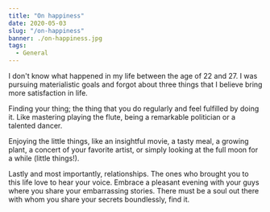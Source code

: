 ```yaml
---
title: "On happiness"
date: 2020-05-03
slug: "/on-happiness"
banner: ./on-happiness.jpg
tags:
  - General
---
```


I don't know what happened in my life between the age of 22 and 27. I was pursuing materialistic goals and forgot about three things that I believe bring more satisfaction in life.

Finding your thing; the thing that you do regularly and feel fulfilled by doing it. Like mastering playing the flute, being a remarkable politician or a talented dancer.

Enjoying the little things, like an insightful movie, a tasty meal, a growing plant, a concert of your favorite artist, or simply looking at the full moon for a while (little things!).

Lastly and most importantly, relationships. The ones who brought you to this life love to hear your voice. Embrace a pleasant evening with your guys where you share your embarrassing stories. There must be a soul out there with whom you share your secrets boundlessly, find it.
